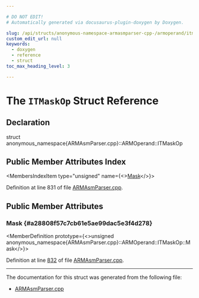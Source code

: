 ```yaml
---

# DO NOT EDIT!
# Automatically generated via docusaurus-plugin-doxygen by Doxygen.

slug: /api/structs/anonymous-namespace-armasmparser-cpp-/armoperand/itmaskop
custom_edit_url: null
keywords:
  - doxygen
  - reference
  - struct
toc_max_heading_level: 3

---
```





# The `ITMaskOp` Struct Reference

<DoxygenPage pluginConfig={pluginConfig}>



## Declaration

<CodeBlock>struct anonymous_namespace{ARMAsmParser.cpp}::ARMOperand::ITMaskOp</CodeBlock>

## Public Member Attributes Index

<MembersIndex>

<MembersIndexItem
  type="unsigned"
  name={<><a href="#a28808f57c7cb61e5ae99dac5e3f4d278">Mask</a></>}>
</MembersIndexItem>

</MembersIndex>


Definition at line 831 of file <a href="/docs/api/files/lib/lib/target/lib/target/arm/lib/target/arm/asmparser/armasmparser-cpp">ARMAsmParser.cpp</a>.

<SectionDefinition>

## Public Member Attributes

### Mask {#a28808f57c7cb61e5ae99dac5e3f4d278}

<MemberDefinition
  prototype={<>unsigned anonymous&#95;namespace&#123;ARMAsmParser.cpp&#125;::ARMOperand::ITMaskOp::Mask</>}>

Definition at line <a href="/docs/api/files/lib/lib/target/lib/target/arm/lib/target/arm/asmparser/armasmparser-cpp/#l00832">832</a> of file <a href="/docs/api/files/lib/lib/target/lib/target/arm/lib/target/arm/asmparser/armasmparser-cpp">ARMAsmParser.cpp</a>.
</MemberDefinition>

</SectionDefinition>

<hr/>

The documentation for this struct was generated from the following file:

<ul>
<li><a href="/docs/api/files/lib/lib/target/lib/target/arm/lib/target/arm/asmparser/armasmparser-cpp">ARMAsmParser.cpp</a></li>
</ul>

</DoxygenPage>
